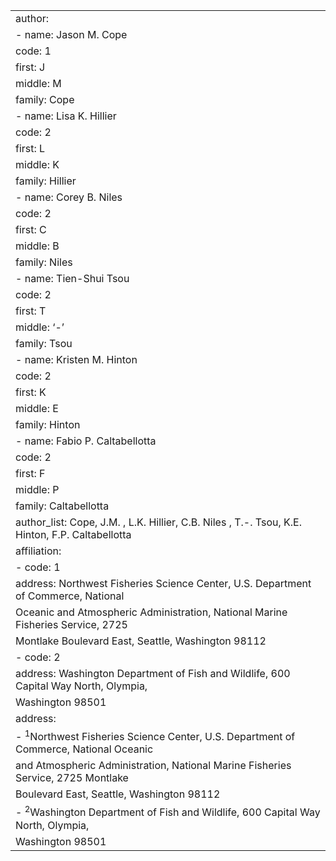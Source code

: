 ---
author:
  - name: Jason M. Cope
    code: 1
    first: J
    middle: M
    family: Cope
  - name: Lisa K. Hillier
    code: 2
    first: L
    middle: K
    family: Hillier
  - name: Corey B. Niles
    code: 2
    first: C
    middle: B
    family: Niles
  - name: Tien-Shui Tsou
    code: 2
    first: T
    middle: '-'
    family: Tsou
  - name: Kristen M. Hinton
    code: 2
    first: K
    middle: E
    family: Hinton
  - name: Fabio P. Caltabellotta
    code: 2
    first: F
    middle: P
    family: Caltabellotta
author_list: Cope, J.M. , L.K. Hillier, C.B. Niles , T.-. Tsou, K.E. Hinton, F.P. Caltabellotta
affiliation:
  - code: 1
    address: Northwest Fisheries Science Center, U.S. Department of Commerce, National
      Oceanic and Atmospheric Administration, National Marine Fisheries Service, 2725
      Montlake Boulevard East, Seattle, Washington 98112
  - code: 2
    address: Washington Department of Fish and Wildlife, 600 Capital Way North, Olympia,
      Washington 98501
address:
  - ^1^Northwest Fisheries Science Center, U.S. Department of Commerce, National Oceanic
    and Atmospheric Administration, National Marine Fisheries Service, 2725 Montlake
    Boulevard East, Seattle, Washington 98112
  - ^2^Washington Department of Fish and Wildlife, 600 Capital Way North, Olympia,
    Washington 98501
---